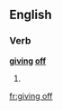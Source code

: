==English==

===Verb===
'''[[giving]] [[off]]'''

# {{present participle of|give off}}

[[fr:giving off]]
